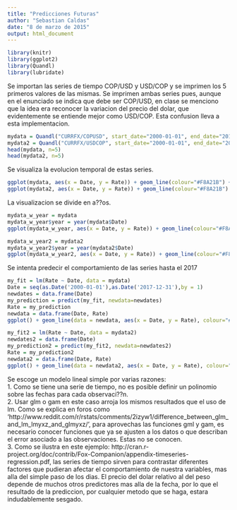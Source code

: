 ```yaml
---
title: "Predicciones Futuras"
author: "Sebastian Caldas"
date: "8 de marzo de 2015"
output: html_document
---
```


```r
library(knitr)
library(ggplot2)
library(Quandl)
library(lubridate)
```

Se importan las series de tiempo COP/USD y USD/COP y se imprimen los 5 primeros valores de las mismas. Se imprimen ambas series pues, aunque en el enunciado se indica que debe ser COP/USD, en clase se menciono que la idea era reconocer la variacion del precio del dolar, que evidentemente se entiende mejor como USD/COP. Esta confusion lleva a esta implementacion.


```r
mydata = Quandl("CURRFX/COPUSD", start_date="2000-01-01", end_date="2015-02-23", collapse="daily")
mydata2 = Quandl("CURRFX/USDCOP", start_date="2000-01-01", end_date="2015-02-23", collapse="daily")
head(mydata, n=5)
head(mydata2, n=5)
```

Se visualiza la evolucion temporal de estas series. 

```r
ggplot(mydata, aes(x = Date, y = Rate)) + geom_line(colour="#F8A21B") +  ggtitle("Currency Exchange Rates - COP vs USD\n2000/01/01-2015/02/23")
ggplot(mydata2, aes(x = Date, y = Rate)) + geom_line(colour="#F8A21B") + ggtitle("Currency Exchange Rates - USD vs COP\n2000/01/01-2015/02/23")
```

La visualizacion se divide en a??os.

```r
mydata_w_year = mydata
mydata_w_year$year = year(mydata$Date)
ggplot(mydata_w_year, aes(x = Date, y = Rate)) + geom_line(colour="#F8A21B") + ggtitle("Currency Exchange Rates - COP vs USD\n2000/01/01-2015/02/23") + facet_wrap(~ year, scales = "free", ncol=3)

mydata_w_year2 = mydata2
mydata_w_year2$year = year(mydata2$Date)
ggplot(mydata_w_year2, aes(x = Date, y = Rate)) + geom_line(colour="#F8A21B") + ggtitle("Currency Exchange Rates - COP vs USD\n2000/01/01-2015/02/23") + facet_wrap(~ year, scales = "free", ncol=3)
```

Se intenta predecir el comportamiento de las series hasta el 2017

```r
my_fit = lm(Rate ~ Date, data = mydata)
Date = seq(as.Date('2000-01-01'),as.Date('2017-12-31'),by = 1)
newdates = data.frame(Date)
my_prediction = predict(my_fit, newdata=newdates)
Rate = my_prediction
newdata = data.frame(Date, Rate)
ggplot() + geom_line(data = newdata, aes(x = Date, y = Rate), colour="#F8A21B") + geom_line(data = mydata, aes(x = Date, y = Rate)) 

my_fit2 = lm(Rate ~ Date, data = mydata2)
newdates2 = data.frame(Date)
my_prediction2 = predict(my_fit2, newdata=newdates2)
Rate = my_prediction2
newdata2 = data.frame(Date, Rate)
ggplot() + geom_line(data = newdata2, aes(x = Date, y = Rate), colour="#F8A21B") + geom_line(data = mydata2, aes(x = Date, y = Rate)) 
```

Se escoge un modelo lineal simple por varias razones: <br>
  1. Como se tiene una serie de tiempo, no es posible definir un polinomio sobre las fechas para   cada observaci??n.<br>
  2. Usar glm o gam en este caso arroja los mismos resultados que el uso de lm. Como se explica en foros como 'http://www.reddit.com/r/rstats/comments/2izyw1/difference_between_glm_and_lm_lmyxz_and_glmyxz/', para aprovechas las funciones gml y gam, es necesario conocer funciones que ya se ajusten a los datos o que describan el error asociado a las observaciones. Estas no se conocen.<br>
  3. Como se ilustra en este ejemplo: http://cran.r-project.org/doc/contrib/Fox-Companion/appendix-timeseries-regression.pdf, las series de tiempo sirven para contrastar diferentes factores que pudieran afectar el comportamiento de nuestra variables, mas alla del simple paso de los dias. El precio del dolar relativo al del peso depende de muchos otros predictores mas alla de la fecha, por lo que el resultado de la prediccion, por cualquier metodo que se haga, estara indudablemente sesgado.  
